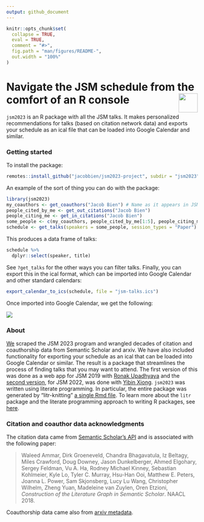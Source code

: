 ```yaml
---
output: github_document
---
```


```r
knitr::opts_chunk$set(
  collapse = TRUE,
  eval = TRUE,
  comment = "#>",
  fig.path = "man/figures/README-",
  out.width = "100%"
)
```

# Navigate the JSM schedule from the comfort of an R console <img src="man/figures/logo.png" align="right" height="50px;" />

<!-- badges: start -->
<!-- badges: end -->

`jsm2023` is an R package with all the JSM talks.  It makes personalized recommendations for talks (based on citation network data) and exports your schedule as an ical file that can be loaded into Google Calendar and similar.

### Getting started

To install the package:

```r
remotes::install_github("jacobbien/jsm2023-project", subdir = "jsm2023")
```
 
An example of the sort of thing you can do with the package:

```r
library(jsm2023)
my_coauthors <- get_coauthors("Jacob Bien") # Name as it appears in JSM program
people_cited_by_me <- get_out_citations("Jacob Bien")
people_citing_me <- get_in_citations("Jacob Bien")
some_people <- c(my_coauthors, people_cited_by_me[1:5], people_citing_me[1:5])
schedule <- get_talks(speakers = some_people, session_types = "Paper")
```

This produces a data frame of talks:

```r
schedule %>%
  dplyr::select(speaker, title)
```


See `?get_talks` for the other ways you can filter talks.  Finally, you can export this in the ical format, which can be imported into Google Calendar and other standard calendars:

```r
export_calendar_to_ics(schedule, file = "jsm-talks.ics")
```

Once imported into Google Calendar, we get the following:

<img src="../source-files/ics-imported.png" />

### About

[We](http://faculty.marshall.usc.edu/jacob-bien/) scraped the JSM 2023 program and wrangled decades of citation and coauthorship data from Semantic Scholar and arxiv.  We have also included functionality for exporting your schedule as an ical that can be loaded into Google Calendar or similar. The result is a package that streamlines the process of finding talks that you may want to attend.  The first version of this was done as a web app for JSM 2019 with [Ronak Upadhyaya](https://ronakupadhyaya.github.io/) and the [second version](https://github.com/jacobbien/jsm2022-project/tree/main/jsm2022), for JSM 2022, was done with [Yibin Xiong](https://www.linkedin.com/in/yibin-xiong-936b64204/).  `jsm2023` was written using literate programming.  In particular, the entire package was generated by "litr-knitting" [a single Rmd file](../create-jsm2023.Rmd).  To learn more about the `litr` package and the literate programming approach to writing R packages, see [here](https://jacobbien.github.io/litr-project/).

### Citation and coauthor data acknowledgments

The citation data came from [Semantic Scholar's API](https://api.semanticscholar.org/datasets/v1/release/latest) and is associated with the following paper:

> Waleed Ammar, Dirk Groeneveld, Chandra Bhagavatula, Iz Beltagy, Miles Crawford, Doug Downey, Jason Dunkelberger, Ahmed Elgohary, Sergey Feldman, Vu A. Ha, Rodney Michael Kinney, Sebastian Kohlmeier, Kyle Lo, Tyler C. Murray, Hsu-Han Ooi, Matthew E. Peters, Joanna L. Power, Sam Skjonsberg, Lucy Lu Wang, Christopher Wilhelm, Zheng Yuan, Madeleine van Zuylen, Oren Etzioni, *Construction of the Literature Graph in Semantic Scholar*. NAACL 2018.

Coauthorship data came also from [arxiv metadata](https://arxiv.org/help/oa/index).

